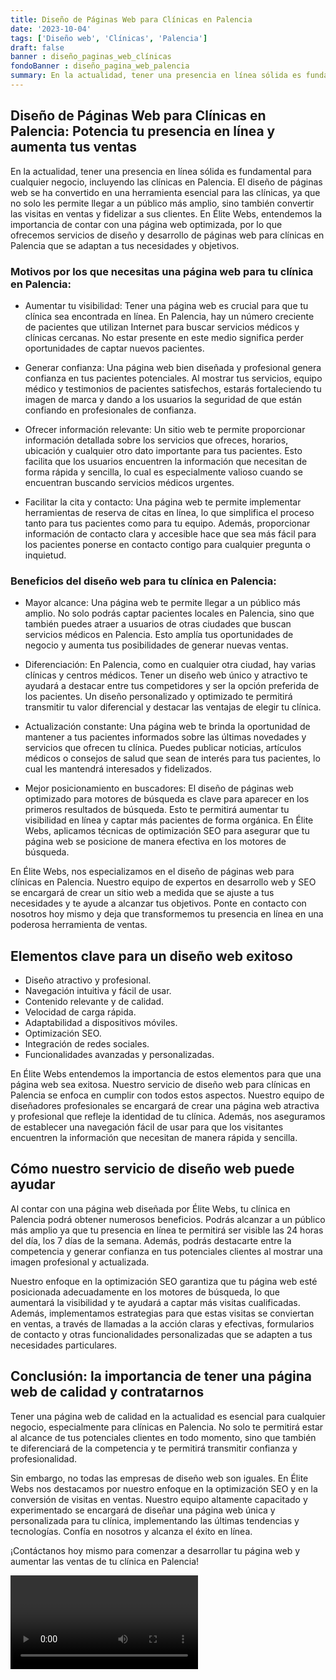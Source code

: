 ```yaml
---
title: Diseño de Páginas Web para Clínicas en Palencia
date: '2023-10-04'
tags: ['Diseño web', 'Clínicas', 'Palencia']
draft: false
banner : diseño_paginas_web_clínicas
fondoBanner : diseño_pagina_web_palencia
summary: En la actualidad, tener una presencia en línea sólida es fundamental para cualquier negocio, incluyendo las clínicas en Palencia. El diseño de páginas web se ha convertido en una herramienta esencial para las clínicas, ya que no solo les permite llegar a un público más amplio, sino también convertir las visitas en ventas y fidelizar a sus clientes. En Élite Webs, entendemos la importancia de contar con una página web optimizada, por lo que ofrecemos servicios de diseño y desarrollo de páginas web para clínicas en Palencia que se adaptan a tus necesidades y objetivos.
---
```


## Diseño de Páginas Web para Clínicas en Palencia: Potencia tu presencia en línea y aumenta tus ventas

En la actualidad, tener una presencia en línea sólida es fundamental para cualquier negocio, incluyendo las clínicas en Palencia. El diseño de páginas web se ha convertido en una herramienta esencial para las clínicas, ya que no solo les permite llegar a un público más amplio, sino también convertir las visitas en ventas y fidelizar a sus clientes. En Élite Webs, entendemos la importancia de contar con una página web optimizada, por lo que ofrecemos servicios de diseño y desarrollo de páginas web para clínicas en Palencia que se adaptan a tus necesidades y objetivos.

### Motivos por los que necesitas una página web para tu clínica en Palencia:

- Aumentar tu visibilidad: Tener una página web es crucial para que tu clínica sea encontrada en línea. En Palencia, hay un número creciente de pacientes que utilizan Internet para buscar servicios médicos y clínicas cercanas. No estar presente en este medio significa perder oportunidades de captar nuevos pacientes.

- Generar confianza: Una página web bien diseñada y profesional genera confianza en tus pacientes potenciales. Al mostrar tus servicios, equipo médico y testimonios de pacientes satisfechos, estarás fortaleciendo tu imagen de marca y dando a los usuarios la seguridad de que están confiando en profesionales de confianza.

- Ofrecer información relevante: Un sitio web te permite proporcionar información detallada sobre los servicios que ofreces, horarios, ubicación y cualquier otro dato importante para tus pacientes. Esto facilita que los usuarios encuentren la información que necesitan de forma rápida y sencilla, lo cual es especialmente valioso cuando se encuentran buscando servicios médicos urgentes.

- Facilitar la cita y contacto: Una página web te permite implementar herramientas de reserva de citas en línea, lo que simplifica el proceso tanto para tus pacientes como para tu equipo. Además, proporcionar información de contacto clara y accesible hace que sea más fácil para los pacientes ponerse en contacto contigo para cualquier pregunta o inquietud.

### Beneficios del diseño web para tu clínica en Palencia:

- Mayor alcance: Una página web te permite llegar a un público más amplio. No solo podrás captar pacientes locales en Palencia, sino que también puedes atraer a usuarios de otras ciudades que buscan servicios médicos en Palencia. Esto amplía tus oportunidades de negocio y aumenta tus posibilidades de generar nuevas ventas.

- Diferenciación: En Palencia, como en cualquier otra ciudad, hay varias clínicas y centros médicos. Tener un diseño web único y atractivo te ayudará a destacar entre tus competidores y ser la opción preferida de los pacientes. Un diseño personalizado y optimizado te permitirá transmitir tu valor diferencial y destacar las ventajas de elegir tu clínica.

- Actualización constante: Una página web te brinda la oportunidad de mantener a tus pacientes informados sobre las últimas novedades y servicios que ofrecen tu clínica. Puedes publicar noticias, artículos médicos o consejos de salud que sean de interés para tus pacientes, lo cual les mantendrá interesados y fidelizados.

- Mejor posicionamiento en buscadores: El diseño de páginas web optimizado para motores de búsqueda es clave para aparecer en los primeros resultados de búsqueda. Esto te permitirá aumentar tu visibilidad en línea y captar más pacientes de forma orgánica. En Élite Webs, aplicamos técnicas de optimización SEO para asegurar que tu página web se posicione de manera efectiva en los motores de búsqueda.

En Élite Webs, nos especializamos en el diseño de páginas web para clínicas en Palencia. Nuestro equipo de expertos en desarrollo web y SEO se encargará de crear un sitio web a medida que se ajuste a tus necesidades y te ayude a alcanzar tus objetivos. Ponte en contacto con nosotros hoy mismo y deja que transformemos tu presencia en línea en una poderosa herramienta de ventas.

<GifSeo />

<Cta />

## Elementos clave para un diseño web exitoso

- Diseño atractivo y profesional.
- Navegación intuitiva y fácil de usar.
- Contenido relevante y de calidad.
- Velocidad de carga rápida.
- Adaptabilidad a dispositivos móviles.
- Optimización SEO.
- Integración de redes sociales.
- Funcionalidades avanzadas y personalizadas.

En Élite Webs entendemos la importancia de estos elementos para que una página web sea exitosa. Nuestro servicio de diseño web para clínicas en Palencia se enfoca en cumplir con todos estos aspectos. Nuestro equipo de diseñadores profesionales se encargará de crear una página web atractiva y profesional que refleje la identidad de tu clínica. Además, nos aseguramos de establecer una navegación fácil de usar para que los visitantes encuentren la información que necesitan de manera rápida y sencilla.

## Cómo nuestro servicio de diseño web puede ayudar

Al contar con una página web diseñada por Élite Webs, tu clínica en Palencia podrá obtener numerosos beneficios. Podrás alcanzar a un público más amplio ya que tu presencia en línea te permitirá ser visible las 24 horas del día, los 7 días de la semana. Además, podrás destacarte entre la competencia y generar confianza en tus potenciales clientes al mostrar una imagen profesional y actualizada.

Nuestro enfoque en la optimización SEO garantiza que tu página web esté posicionada adecuadamente en los motores de búsqueda, lo que aumentará la visibilidad y te ayudará a captar más visitas cualificadas. Además, implementamos estrategias para que estas visitas se conviertan en ventas, a través de llamadas a la acción claras y efectivas, formularios de contacto y otras funcionalidades personalizadas que se adapten a tus necesidades particulares.

## Conclusión: la importancia de tener una página web de calidad y contratarnos

Tener una página web de calidad en la actualidad es esencial para cualquier negocio, especialmente para clínicas en Palencia. No solo te permitirá estar al alcance de tus potenciales clientes en todo momento, sino que también te diferenciará de la competencia y te permitirá transmitir confianza y profesionalidad.

Sin embargo, no todas las empresas de diseño web son iguales. En Élite Webs nos destacamos por nuestro enfoque en la optimización SEO y en la conversión de visitas en ventas. Nuestro equipo altamente capacitado y experimentado se encargará de diseñar una página web única y personalizada para tu clínica, implementando las últimas tendencias y tecnologías. Confía en nosotros y alcanza el éxito en línea.

¡Contáctanos hoy mismo para comenzar a desarrollar tu página web y aumentar las ventas de tu clínica en Palencia!

<Video />

<CtaBot job='Clínicas' city='Palencia'/>

<Gmaps query='Palencia+españa+maps' />